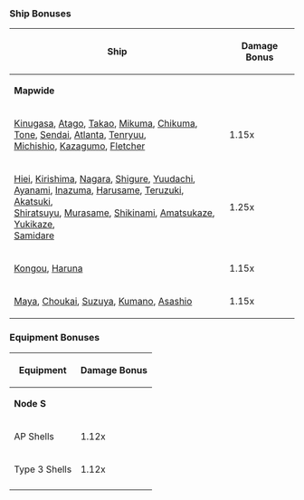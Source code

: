 ===Ship Bonuses===

{| class="wikitable" 
|- style="font-weight:bold;"
! rowspan="2" style="text-align:center;" | Ship
! colspan="7" | Damage Bonus
|-
| colspan="2" | '''Mapwide''' || '''Node Q''' || '''Node S''' || '''Node T, V, P'''  || '''Node X (1st boss)''' || '''Node Z (2nd Boss)'''
|- style="text-align:center;"
| style="text-align:left;" | [[Kinugasa]], [[Atago]], [[Takao]], [[Mikuma]], [[Chikuma]], <br> [[Tone]], [[Sendai]], [[Atlanta]], [[Tenryuu]], <br>[[Michishio]], [[Kazagumo]], [[Fletcher]]
| colspan="2" | 1.15x || 1.265x || 1.265x || 1.15x || 1.265x || 1.38x
|- style="text-align:center;"
| style="text-align:left;" |  [[Hiei]], [[Kirishima]], [[Nagara]], [[Shigure]], [[Yuudachi]], <br>[[Ayanami]], [[Inazuma]], [[Harusame]], [[Teruzuki]], [[Akatsuki]], <br> [[Shiratsuyu]], [[Murasame]], [[Shikinami]], [[Amatsukaze]], [[Yukikaze]], <br>[[Samidare]]
| colspan="2" | 1.25x || 1.5x || 1.5x || 1.25x || 1.5x || 1.5x
|- style="text-align:center;"
| style="text-align:left;" | [[Kongou]], [[Haruna]]
| colspan="2" | 1.15x || 1.38x || 1.38x || 1.38x || 1.38x || 1.15x
|- style="text-align:center;"
| style="text-align:left;" | [[Maya]], [[Choukai]], [[Suzuya]], [[Kumano]], [[Asashio]]
| colspan="2" | 1.15x || 1.15x || 1.15x || 1.38x || 1.15x || 1.15x
|}

===Equipment Bonuses===
{| class="wikitable" 
|- style="font-weight:bold;"
! rowspan="2" style="text-align:center;" | Equipment 
! colspan="4" | Damage Bonus
|-
| colspan="2" | '''Node S''' || '''Node X (1st boss)''' || '''Node Z (2nd Boss)'''
|- style="text-align:center;"
| style="text-align:left;" | AP Shells 
| colspan="2" | 1.12x || 1.1x || 1.25x
|- style="text-align:center;"
| style="text-align:left;" | Type 3 Shells
| colspan="2" | 1.12x || 1.25x || 1.15x
|- style="text-align:center;"
|}